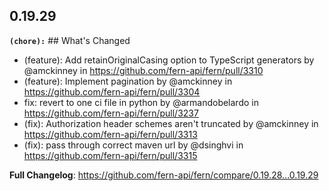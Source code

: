 ## 0.19.29
**`(chore):`** ## What's Changed
* (feature): Add retainOriginalCasing option to TypeScript generators by @amckinney in https://github.com/fern-api/fern/pull/3310
* (feature): Implement pagination by @amckinney in https://github.com/fern-api/fern/pull/3304
* fix: revert to one ci file in python by @armandobelardo in https://github.com/fern-api/fern/pull/3237
* (fix): Authorization header schemes aren't truncated by @amckinney in https://github.com/fern-api/fern/pull/3313
* (fix): pass through correct maven url by @dsinghvi in https://github.com/fern-api/fern/pull/3315


**Full Changelog**: https://github.com/fern-api/fern/compare/0.19.28...0.19.29

